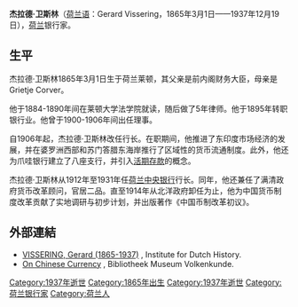 {{No footnotes|time=2021-02-10T01:55:51+00:00}}
{{Infobox officeholder
|name           = Gerard Vissering<br />杰拉德·卫斯林
|image          = VisseringMerkelbach1920.jpg
|birth_date     = {{birth date|1865|3|1|df=y}}
|birth_place    = {{NL}}[[莱顿|莱顿]]
|death_date     = {{Death date and age|1937|12|19|1865|3|1|df=y}}
|death_place    = {{NL}}[[布卢门达尔|布卢门达尔]]
|alma_mater     = [[莱顿大学|莱顿大学]]<br />[[法学院|法学院]]
|}}

'''杰拉德·卫斯林'''（[[荷兰语|荷兰语]]：Gerard Vissering，1865年3月1日——1937年12月19日），[[荷兰|荷兰]]银行家。

== 生平 ==
杰拉德·卫斯林1865年3月1日生于荷兰莱顿，其父亲是前内阁财务大臣{{link-nl|西蒙·卫斯林|Simon Vissering}}，母亲是Grietje Corver。

他于1884-1890年间在莱顿大学法学院就读，随后做了5年律师。他于1895年转职银行业。他曾于1900-1906年间出任{{link-nl|阿姆斯特丹银行|Amsterdamsche Bank}}理事。

自1906年起，杰拉德·卫斯林改任{{link-nl|爪哇银行|Javasche Bank}}行长。在职期间，他推进了东印度市场经济的发展，并在婆罗洲西部和苏门答腊东海岸推行了区域性的货币流通制度。此外，他还为爪哇银行建立了八座支行，并引入[[活期存款|活期存款]]的概念。

杰拉德·卫斯林从1912年至1931年任[[荷兰中央银行|荷兰中央银行]]行长。同年，他还兼任了满清政府货币改革顾问，官居二品。直至1914年从北洋政府卸任为止，他为中国货币制度改革贡献了实地调研与初步计划，并出版著作《中国币制改革初议》。

== 外部連結 ==
* [http://www.inghist.nl/Onderzoek/Projecten/BWN/lemmata/bwn3/vissering?MenuSize=S VISSERING, Gerard (1865-1937)] {{Wayback|url=http://www.inghist.nl/Onderzoek/Projecten/BWN/lemmata/bwn3/vissering?MenuSize=S |date=20070929142330 }}, Institute for Dutch History.
* [http://rmv.nl/rmvbooks/record.aspx?so=0bgt_jXiWfhHAPnoASGSYNE11sVtwqhTvFwEVGA9W7oqTR7wB5xlaTqfqdXSnRRg6Wm-FUIjS5pt0vQYSNzaeH_2HQcW4be9QQV7DlFZcCR-SU72epEZ7jUS1KlEw7tGtHt3eP2tCZvkAb7MPR2xw2AgFi1KiJ9Ah7YAa5IR3qx2zzMjh-BMsEOfL78zDyPScL24X04OyiUZSStlceJZGR3d7dMYBwnD2HEtbWPVoF6mQT5OxENjKphZjOuN2B9qeKOTe0VVV93gJC7TLNsscILno2WHOjK56-vAPvMsiNq1h0kHbRwwoPM5nuRn_JCc-z5R00t09abN9ZGrdGgZmSWKprGzS0GDy1Tjpv1Ft80BC4J-w7O6rtOC375uAd0oh2stoeNAkP7qPSmvVC1anR9gP2Q3kYDM0ySi9mfzr8HVXczhvm6kCiKCSH2tOk-tfbius8n26btPO1UhJD4J9A6m1G05WJCf_pK4E6TKLmMuqfjWr8xno3oIBfM2Zs3Mw0FY8U2GqYMuVdcMKQP6d8sCg56BhYCz57FAB7icB8ejmZJUQ8iup-UIcW2yc25t61a1taBZg1TFz_FYwB2rLUwaRt5TiLpagcOxq7_nWAgoNI8oGRO7PfNvC_qB1F5ktplpULjksDUT26AwkIqr5vYTOQA-5b1pKEH4qit3jJ_nTzC65kGFepz5xXkWAxEgmPdFvXjzuFRnEkur3Un1jclX03nvKMLkbLtd9-UfaFF8tCgZBvXSETMfe93-iSzdb2GXFRRbT4KDZgF2OvMt9W_hMzu9XmizZSTqiJqJsIKqQuJ5WuXHG3QMGwtf0Pxgog2MLQkJbjd9cdPUU2wM5fipdbaBRZl8jzlpUt-ntSo1 On Chinese Currency] {{Wayback|url=http://rmv.nl/rmvbooks/record.aspx?so=0bgt_jXiWfhHAPnoASGSYNE11sVtwqhTvFwEVGA9W7oqTR7wB5xlaTqfqdXSnRRg6Wm-FUIjS5pt0vQYSNzaeH_2HQcW4be9QQV7DlFZcCR-SU72epEZ7jUS1KlEw7tGtHt3eP2tCZvkAb7MPR2xw2AgFi1KiJ9Ah7YAa5IR3qx2zzMjh-BMsEOfL78zDyPScL24X04OyiUZSStlceJZGR3d7dMYBwnD2HEtbWPVoF6mQT5OxENjKphZjOuN2B9qeKOTe0VVV93gJC7TLNsscILno2WHOjK56-vAPvMsiNq1h0kHbRwwoPM5nuRn_JCc-z5R00t09abN9ZGrdGgZmSWKprGzS0GDy1Tjpv1Ft80BC4J-w7O6rtOC375uAd0oh2stoeNAkP7qPSmvVC1anR9gP2Q3kYDM0ySi9mfzr8HVXczhvm6kCiKCSH2tOk-tfbius8n26btPO1UhJD4J9A6m1G05WJCf_pK4E6TKLmMuqfjWr8xno3oIBfM2Zs3Mw0FY8U2GqYMuVdcMKQP6d8sCg56BhYCz57FAB7icB8ejmZJUQ8iup-UIcW2yc25t61a1taBZg1TFz_FYwB2rLUwaRt5TiLpagcOxq7_nWAgoNI8oGRO7PfNvC_qB1F5ktplpULjksDUT26AwkIqr5vYTOQA-5b1pKEH4qit3jJ_nTzC65kGFepz5xXkWAxEgmPdFvXjzuFRnEkur3Un1jclX03nvKMLkbLtd9-UfaFF8tCgZBvXSETMfe93-iSzdb2GXFRRbT4KDZgF2OvMt9W_hMzu9XmizZSTqiJqJsIKqQuJ5WuXHG3QMGwtf0Pxgog2MLQkJbjd9cdPUU2wM5fipdbaBRZl8jzlpUt-ntSo1 |date=20210210165010 }}, Bibliotheek Museum Volkenkunde. 

{{Authority control}}

[[Category:1937年逝世|Category:1937年逝世]]

[[Category:1865年出生|Category:1865年出生]]
[[Category:1937年逝世|Category:1937年逝世]]
[[Category:荷兰银行家|Category:荷兰银行家]]
[[Category:荷兰人|Category:荷兰人]]